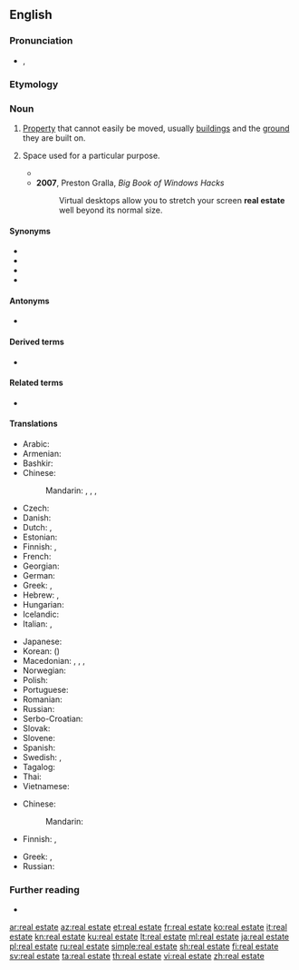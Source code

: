 {{also|real-estate}}
==English==
{{wikipedia}}

===Pronunciation===
* {{enPR|/rēl' əstāt"/}}, {{IPA|/ˈɹiːl əˌsteɪt/|lang=en}}

===Etymology===
{{rfe|lang=en}}

===Noun===
{{en-noun|-}}

# [[property|Property]] that cannot easily be moved, usually [[building]]s and the [[ground]] they are built on.
# {{lb|en|informal}} Space used for a particular purpose.
#* {{quote-book|title=Ontario|page=6|url=https://books.google.com/books?isbn=0920620329|author=J. A. Kraulis|year=1982|passage=The "Golden Horseshoe", the commercial and industrial end of Lake Ontario, is the most crowded '''real estate''' in Canada.}}
#* '''2007''', Preston Gralla, ''Big Book of Windows Hacks''
#*: Virtual desktops allow you to stretch your screen '''real estate''' well beyond its normal size.

====Synonyms====
* {{l|en|immovable}}
* {{l|en|immovable property}}
* {{l|en|realty}}
* {{l|en|real property}}

====Antonyms====
* {{l|en|personalty}}

====Derived terms====
* {{l|en|real-estate}}

====Related terms====
* {{l|en|realtor}}

====Translations====
{{trans-top|property that cannot easily be moved}}
* Arabic: {{t|ar|عَقَار|m}}
* Armenian: {{t|hy|անշարժ գույք}}
* Bashkir: {{t|ba|күсемһеҙ мөлкәт|sc=Cyrl}}
* Chinese:
*: Mandarin: {{t+|cmn|不動產|tr=|sc=Hani}}, {{t+|cmn|不动产|tr=bùdòngchǎn|sc=Hani}}, {{t+|cmn|房地產|sc=Hani}}, {{t+|cmn|房地产|tr=fángdìchǎn|sc=Hani}}
* Czech: {{t+|cs|nemovitost|f}}
* Danish: {{t|da|fast ejendom|c}}
* Dutch: {{t+|nl|vastgoed|n}}, {{t|nl|immobiliën|m-p}}
* Estonian: {{t|et|kinnisvara}}
* Finnish: {{t+|fi|kiinteistö}}, {{t+|fi|maaomaisuus}}
* French: {{t+|fr|immobilier|m}}
* Georgian: {{t|ka|უძრავი ქონება}}
* German: {{t+|de|Immobilie|f}}
* Greek: {{t+|el|ακίνητο|n}}, {{t+|el|ακίνητη περιουσία|f}}
* Hebrew: {{t|he|נכסי דלא ניידי|m-p|tr=nikhséi deló naydéy|sc=Hebr}}, {{qualifier|acronym}} {{t|he|נדל״ן|m-p|tr=nadlán}}
* Hungarian: {{t+|hu|ingatlan}}
* Icelandic: {{t+|is|fasteign|f}}
* Italian: {{t+|it|proprietà|f}}, {{t+|it|immobile|m}}
{{trans-mid}}
* Japanese: {{t+|ja|不動産|tr=ふどうさん, fudōsan}}
* Korean: {{t+|ko|부동산|tr=budongsan}} ({{t+|ko|不動產}})
* Macedonian: {{qualifier|for a particular property}} {{t|mk|недвижнина|f|tr=nedvížnina}}, {{t|mk|недвижност|f|tr=nédvížnost}}, {{qualifier|real estate in general}} {{t|mk|недвижнини|p|tr=nedvížnini}}, {{t|mk|недвижности|p|tr=nedvížnosti}}
* Norwegian: {{t|no|fast eiendom}}
* Polish: {{t+|pl|nieruchomość|f}}
* Portuguese: {{t+|pt|imóvel|m}}
* Romanian: {{t+|ro|imobil|n}}
* Russian: {{t+|ru|недви́жимость|f}}
* Serbo-Croatian: {{t+|sh|nekretnine|f-p}}
* Slovak: {{t|sk|nehnuteľnosť|f}}
* Slovene: {{t|sl|nepremičnine|f-p}}
* Spanish: {{t|es|bien inmueble|m}} {{t+|es|bien raíz|m}}
* Swedish: {{t+|sv|fast egendom|c}}, {{t+|sv|fastighet|c}}
* Tagalog: {{t|tl|pingkas}}
* Thai: {{t+|th|อสังหาริมทรัพย์}}
* Vietnamese: {{t+|vi|bất động sản}}
{{trans-bottom}}

{{trans-top|space used for a particular purpose}}
* Chinese:
*: Mandarin: {{t-needed|cmn}}
* Finnish: {{t+|fi|tila}}, {{t+|fi|alue}}
{{trans-mid}}
* Greek: {{t|el|διαθέσιμος χώρος|m}}, {{t+|el|χώρος|m}}
* Russian: {{t-needed|ru}}
{{trans-bottom}}

===Further reading===
* {{R:OneLook}}

[[ar:real estate]]
[[az:real estate]]
[[et:real estate]]
[[fr:real estate]]
[[ko:real estate]]
[[it:real estate]]
[[kn:real estate]]
[[ku:real estate]]
[[lt:real estate]]
[[ml:real estate]]
[[ja:real estate]]
[[pl:real estate]]
[[ru:real estate]]
[[simple:real estate]]
[[sh:real estate]]
[[fi:real estate]]
[[sv:real estate]]
[[ta:real estate]]
[[th:real estate]]
[[vi:real estate]]
[[zh:real estate]]